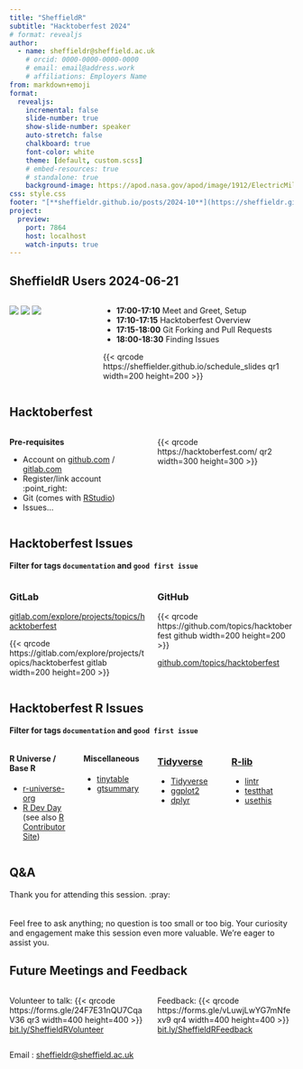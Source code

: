 ```yaml
---
title: "SheffieldR"
subtitle: "Hacktoberfest 2024"
# format: revealjs
author:
  - name: sheffieldr@sheffield.ac.uk
    # orcid: 0000-0000-0000-0000
    # email: email@address.work
    # affiliations: Employers Name
from: markdown+emoji
format:
  revealjs:
    incremental: false
    slide-number: true
    show-slide-number: speaker
    auto-stretch: false
    chalkboard: true
    font-color: white
    theme: [default, custom.scss]
    # embed-resources: true
    # standalone: true
    background-image: https://apod.nasa.gov/apod/image/1912/ElectricMilkyWay_Pedretti_1920.jpg
css: style.css
footer: "[**sheffieldr.github.io/posts/2024-10**](https://sheffieldr.github.io/posts/2024-10/)"
project:
  preview:
    port: 7864
    host: localhost
    watch-inputs: true
---
```


## SheffieldR Users 2024-06-21

:::: {.columns}

::: {.column width="30%"}
[![](img/SheffieldRLogo_hex_big.png)](https://sheffield.github.io)
[![](img/RConsortium.png)](https://www.r-consortium.org/)
[![](img/OSC_Sheffield.png)](https://osc-international.com/osc-sheffield)

:::

::: {.column width="70%"}

- **17:00-17:10** Meet and Greet, Setup
- **17:10-17:15** Hacktoberfest Overview
- **17:15-18:00** Git Forking and Pull Requests
- **18:00-18:30** Finding Issues

{{< qrcode https://sheffielder.github.io/schedule_slides qr1 width=200 height=200 >}}

:::
::::

## Hacktoberfest

:::: {.columns}

::: {.column width="50%"}

**Pre-requisites**

- Account on [github.com](https://github.com) / [gitlab.com](https://gitlab.com)
- Register/link account :point_right:
- Git (comes with [RStudio](https://posit.co/downloads/))
- Issues...

:::

::: {.column width="50%"}

{{< qrcode https://hacktoberfest.com/ qr2  width=300 height=300 >}}


:::

::::

## Hacktoberfest Issues

**Filter for tags `documentation` and `good first issue`**

:::: {.columns}

::: {.column width="50%"}

### GitLab

[gitlab.com/explore/projects/topics/hacktoberfest](https://gitlab.com/explore/projects/topics/hacktoberfest)

{{< qrcode https://gitlab.com/explore/projects/topics/hacktoberfest gitlab width=200 height=200 >}}


:::

::: {.column width="50%"}

### GitHub

{{< qrcode https://github.com/topics/hacktoberfest github width=200 height=200 >}}

 [github.com/topics/hacktoberfest](https://github.com/topics/hacktoberfest)

:::

::::

## Hacktoberfest R Issues

**Filter for tags `documentation` and `good first issue`**

:::: {.columns}

::: {.column width="25%"}

#### R Universe / Base R

- [r-universe-org](https://github.com/r-universe-org/help/issues)
- [R Dev Day](https://github.com/r-devel/r-dev-day/issues) (see also [R Contributor
  Site](https://contributor.r-project.org/))

:::

::: {.column width="25%"}

#### Miscellaneous

- [tinytable](https://github.com/vincentarelbundock/tinytable/issues?q=sort%3Aupdated-desc+is%3Aissue+is%3Aopen)
- [gtsummary](https://github.com/ddsjoberg/gtsummary/issues?q=sort%3Aupdated-desc+is%3Aissue+is%3Aopen)

:::

::: {.column width="25%"}

### [Tidyverse](https://github.com/tidyverse)

- [Tidyverse](https://github.com/tidyverse/tidyverse/issues?q=sort%3Aupdated-desc+is%3Aissue+is%3Aopen)
- [ggplot2](https://github.com/tidyverse/ggplot2/issues?q=sort%3Aupdated-desc+is%3Aissue+is%3Aopen)
- [dplyr](https://github.com/tidyverse/dplyr/issues?q=sort%3Aupdated-desc+is%3Aissue+is%3Aopen)

:::

::: {.column width="25%"}

### [R-lib](https://github.com/r-lib/)

- [lintr](https://github.com/r-lib/lintr/issues?q=sort%3Aupdated-desc+is%3Aissue+is%3Aopen)
- [testthat](https://github.com/r-lib/testthat/issues?q=sort%3Aupdated-desc+is%3Aissue+is%3Aopen)
- [usethis](https://github.com/r-lib/usethis/issues?q=sort%3Aupdated-desc+is%3Aissue+is%3Aopen)

:::

::::

## Q&A

Thank you for attending this session. :pray: <br> <br> <br> Feel free to
ask anything; no question is too small or too big. Your curiosity and
engagement make this session even more valuable. We're eager to assist you.


## Future Meetings and Feedback

:::: {.columns}
::: {.column width="50%"}
Volunteer to talk:
{{< qrcode https://forms.gle/24F7E31nQU7CqaV36 qr3 width=400 height=400 >}}
[bit.ly/SheffieldRVolunteer](https://forms.gle/24F7E31nQU7CqaV36)
:::

::: {.column width="50%"}
Feedback:
{{< qrcode https://forms.gle/vLuwjLwYG7mNfexv9 qr4 width=400 height=400 >}}
[bit.ly/SheffieldRFeedback](https://forms.gle/vLuwjLwYG7mNfexv9)
:::

::::


Email : [sheffieldr@sheffield.ac.uk](mailto:sheffieldr@sheffield.ac.uk)
